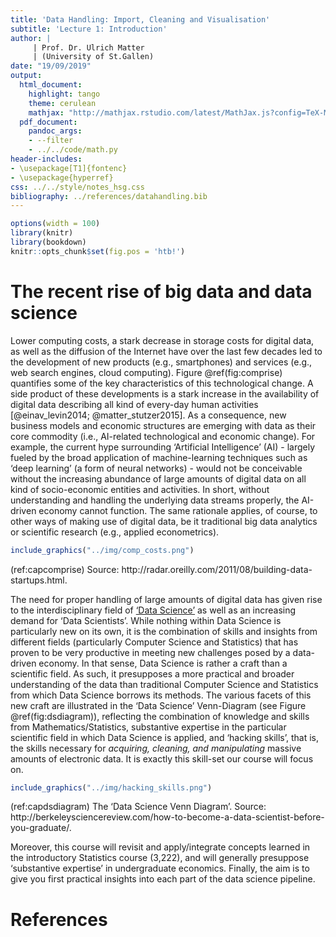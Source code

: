 ```yaml
---
title: 'Data Handling: Import, Cleaning and Visualisation'
subtitle: 'Lecture 1: Introduction'
author: |
     | Prof. Dr. Ulrich Matter
     | (University of St.Gallen)
date: "19/09/2019"
output:
  html_document:
    highlight: tango
    theme: cerulean
    mathjax: "http://mathjax.rstudio.com/latest/MathJax.js?config=TeX-MML-AM_CHTML"
  pdf_document:
    pandoc_args:
    - --filter
    - ../../code/math.py
header-includes:
- \usepackage[T1]{fontenc}
- \usepackage{hyperref}
css: ../../style/notes_hsg.css
bibliography: ../references/datahandling.bib
---
```



```r
options(width = 100)
library(knitr)
library(bookdown)
knitr::opts_chunk$set(fig.pos = 'htb!')
```

# The recent rise of big data and data science

Lower computing costs, a stark decrease in storage costs for digital data, as well as the diffusion of the Internet have over the last few decades led to the development of new products (e.g., smartphones) and services (e.g., web search engines, cloud computing). Figure \@ref(fig:comprise) quantifies some of the key characteristics of this technological change. A side product of these developments is a stark increase in the availability of digital data describing all kind of every-day human activities [@einav_levin2014; @matter_stutzer2015]. As a consequence, new business models and economic structures are emerging with data as their core commodity (i.e., AI-related technological and economic change). For example, the current hype surrounding 'Artificial Intelligence' (AI) - largely fueled by the broad application of machine-learning techniques such as 'deep learning' (a form of neural networks) - would not be conceivable without the increasing abundance of large amounts of digital data on all kind of socio-economic entities and activities. In short, without understanding and handling the underlying data streams properly, the AI-driven economy cannot function. The same rationale applies, of course, to other ways of making use of digital data, be it traditional big data analytics or scientific research (e.g., applied econometrics). 



```r
include_graphics("../img/comp_costs.png")
```

(ref:capcomprise) Source: http://radar.oreilly.com/2011/08/building-data-startups.html.

The need for proper handling of large amounts of digital data has given rise to the interdisciplinary field of ['Data Science'](https://en.wikipedia.org/wiki/Data_science) as well as an increasing demand for 'Data Scientists'. While nothing within Data Science is particularly new on its own, it is the combination of skills and insights from different fields (particularly Computer Science and Statistics) that has proven to be very productive in meeting new challenges posed by a data-driven economy. In that sense, Data Science is rather a craft than a scientific field. As such, it presupposes a more practical and broader understanding of the data than traditional Computer Science and Statistics from which Data Science borrows its methods. The various facets of this new craft are illustrated in the 'Data Science' Venn-Diagram (see Figure \@ref(fig:dsdiagram)), reflecting the combination of knowledge and skills from Mathematics/Statistics, substantive expertise in the particular scientific field in which Data Science is applied, and 'hacking skills', that is, the skills necessary for *acquiring, cleaning, and manipulating* massive amounts of electronic data. It is exactly this skill-set our course will focus on. 


```r
include_graphics("../img/hacking_skills.png")
```

(ref:capdsdiagram) The 'Data Science Venn Diagram'. Source: http://berkeleysciencereview.com/how-to-become-a-data-scientist-before-you-graduate/.


Moreover, this course will revisit and apply/integrate concepts learned in the introductory Statistics course (3,222), and will generally presuppose 'substantive expertise' in undergraduate economics. Finally, the aim is to give you first practical insights into each part of the data science pipeline.



# References
